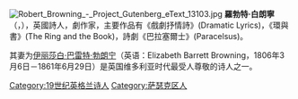 {{unreferenced|time=2014-10-18T10:07:41+00:00}}
{{noteTA
|T=zh-hans:罗勃特·白朗宁; zh-hant:羅勃特·白朗寧; zh-cn:罗伯特·勃朗宁;
|1=zh-hans:罗勃特; zh-hant:羅勃特; zh-cn:罗伯特;
|2=zh-hans:白朗宁; zh-hant:白朗寧; zh-cn:勃朗宁;
}}
[[File:Robert_Browning_-_Project_Gutenberg_eText_13103.jpg|thumb]]
'''羅勃特·白朗寧'''（{{lang-en|Robert Browning}}，{{bd|1812年|5月7日|1889年|12月12日|Browning}}），英國詩人，劇作家，主要作品有《戲劇抒情詩》(Dramatic Lyrics)，《環與書》(The Ring and the Book)，詩劇《巴拉塞爾士》(Paracelsus)。

其妻为[[伊丽莎白·巴雷特·勃朗宁|伊丽莎白·巴雷特·勃朗宁]]（英语：Elizabeth Barrett Browning，1806年3月6日－1861年6月29日）是英国维多利亚时代最受人尊敬的诗人之一。
{{英国作家小作品}}
{{wikiquote}}
{{Authority control}}
{{DEFAULTSORT:Browning, Robert}}

[[Category:19世纪英格兰诗人|Category:19世纪英格兰诗人]]
[[Category:萨瑟克区人|Category:萨瑟克区人]]